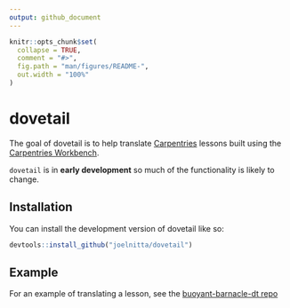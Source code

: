 ```yaml
---
output: github_document
---
```


<!-- README.md is generated from README.Rmd. Please edit that file -->

```r
knitr::opts_chunk$set(
  collapse = TRUE,
  comment = "#>",
  fig.path = "man/figures/README-",
  out.width = "100%"
)
```

# dovetail

<!-- badges: start -->
<!-- badges: end -->

The goal of dovetail is to help translate [Carpentries](https://carpentries.org/) lessons built using the [Carpentries Workbench](https://carpentries.github.io/sandpaper/).

`dovetail` is in **early development** so much of the functionality is likely to change.

## Installation

You can install the development version of dovetail like so:

``` r
devtools::install_github("joelnitta/dovetail")
```

## Example

For an example of translating a lesson, see the [buoyant-barnacle-dt repo](https://github.com/joelnitta/buoyant-barnacle-dt)
